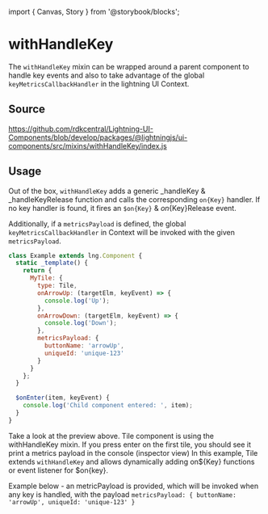﻿import { Canvas, Story } from '@storybook/blocks';

# withHandleKey

The `withHandleKey` mixin can be wrapped around a parent component to handle key events and also to take advantage of the
global `keyMetricsCallbackHandler` in the lightning UI Context.

## Source

https://github.com/rdkcentral/Lightning-UI-Components/blob/develop/packages/@lightningjs/ui-components/src/mixins/withHandleKey/index.js

## Usage

Out of the box, `withHandleKey` adds a generic \_handleKey & \_handleKeyRelease function and calls the corresponding `on{Key}` handler. If no key handler is found, it fires an `$on{Key}` & $on${Key}Release event.

Additionally, if a `metricsPayload` is defined, the global `keyMetricsCallbackHandler` in Context will be invoked with
the given `metricsPayload`.

```js
class Example extends lng.Component {
  static _template() {
    return {
      MyTile: {
        type: Tile,
        onArrowUp: (targetElm, keyEvent) => {
          console.log('Up');
        },
        onArrowDown: (targetElm, keyEvent) => {
          console.log('Down');
        },
        metricsPayload: {
          buttonName: 'arrowUp',
          uniqueId: 'unique-123'
        }
      }
    };
  }

  $onEnter(item, keyEvent) {
    console.log('Child component entered: ', item);
  }
}
```

<Canvas>
  <Story id="utilities-withhandlekey--with-handle-key" />
</Canvas>

Take a look at the preview above. Tile component is using the withHandleKey mixin.
If you press enter on the first tile, you should see it print a metrics payload in the console (inspector view)
In this example, Tile extends `withHandleKey` and allows dynamically adding on${Key} functions or event listener for $on{key}.

Example below - an metricPayload is provided, which will be invoked when any key is handled, with the payload
`metricsPayload: { buttonName: 'arrowUp', uniqueId: 'unique-123' }`
